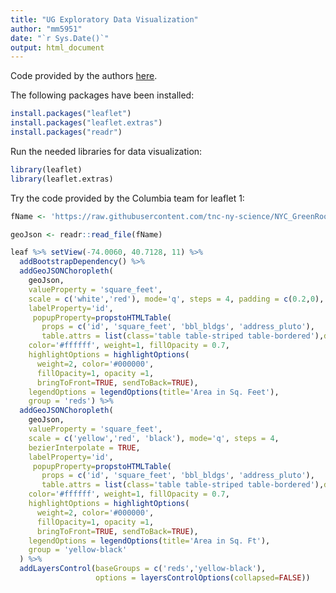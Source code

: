 ```yaml
---
title: "UG Exploratory Data Visualization"
author: "mm5951"
date: "`r Sys.Date()`"
output: html_document
---
```


Code provided by the authors [here](https://github.com/tnc-ny-science/NYC_GreenRoofMapping/blob/master/exploratory_visualization/leaflet_exploratory01.R).

The following packages have been installed: 

```r
install.packages("leaflet")
install.packages("leaflet.extras")
install.packages("readr")
```

Run the needed libraries for data visualization:

```r
library(leaflet)
library(leaflet.extras)
```

Try the code provided by the Columbia team for leaflet 1:

```r
fName <- 'https://raw.githubusercontent.com/tnc-ny-science/NYC_GreenRoofMapping/master/greenroof_gisdata/20180220_bbl_bin/greenroofs_bbl_bin_20180220.GeoJSON'

geoJson <- readr::read_file(fName)

leaf %>% setView(-74.0060, 40.7128, 11) %>%
  addBootstrapDependency() %>%
  addGeoJSONChoropleth(
    geoJson,
    valueProperty = 'square_feet',
    scale = c('white','red'), mode='q', steps = 4, padding = c(0.2,0),
    labelProperty='id',
     popupProperty=propstoHTMLTable(
       props = c('id', 'square_feet', 'bbl_bldgs', 'address_pluto'),
       table.attrs = list(class='table table-striped table-bordered'),drop.na = T),
    color='#ffffff', weight=1, fillOpacity = 0.7,
    highlightOptions = highlightOptions(
      weight=2, color='#000000',
      fillOpacity=1, opacity =1,
      bringToFront=TRUE, sendToBack=TRUE),
    legendOptions = legendOptions(title='Area in Sq. Feet'),
    group = 'reds') %>%
  addGeoJSONChoropleth(
    geoJson,
    valueProperty = 'square_feet',
    scale = c('yellow','red', 'black'), mode='q', steps = 4,
    bezierInterpolate = TRUE,
    labelProperty='id',
     popupProperty=propstoHTMLTable(
       props = c('id', 'square_feet', 'bbl_bldgs', 'address_pluto'),
       table.attrs = list(class='table table-striped table-bordered'),drop.na = T),
    color='#ffffff', weight=1, fillOpacity = 0.7,
    highlightOptions = highlightOptions(
      weight=2, color='#000000',
      fillOpacity=1, opacity =1,
      bringToFront=TRUE, sendToBack=TRUE),
    legendOptions = legendOptions(title='Area in Sq. Ft'),
    group = 'yellow-black'
  ) %>%
  addLayersControl(baseGroups = c('reds','yellow-black'),
                   options = layersControlOptions(collapsed=FALSE))
```


